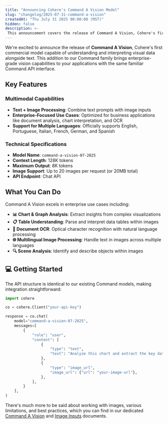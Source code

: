 ```yaml
---
title: "Announcing Cohere's Command A Vision Model"
slug: "changelog/2025-07-31-command-a-vision"
createdAt: "Thu July 31 2025 00:00:00 (MST)"
hidden: false
description: >-
 This announcement covers the release of Command A Vision, Cohere's first model able to understand and interpret image inputs.
---
```


We're excited to announce the release of **Command A Vision**, Cohere's first commercial model capable of understanding and interpreting visual data alongside text. This addition to our Command family brings enterprise-grade vision capabilities to your applications with the same familiar Command API interface.

## Key Features

### Multimodal Capabilities
- **Text + Image Processing**: Combine text prompts with image inputs
- **Enterprise-Focused Use Cases**: Optimized for business applications like document analysis, chart interpretation, and OCR
- **Support for Multiple Languages**: Officially supports English, Portuguese, Italian, French, German, and Spanish

### Technical Specifications
- **Model Name**: `command-a-vision-07-2025`
- **Context Length**: 128K tokens
- **Maximum Output**: 8K tokens
- **Image Support**: Up to 20 images per request (or 20MB total)
- **API Endpoint**: Chat API

## What You Can Do

Command A Vision excels in enterprise use cases including:

- **📊 Chart & Graph Analysis**: Extract insights from complex visualizations
- **📋 Table Understanding**: Parse and interpret data tables within images
- **📄 Document OCR**: Optical character recognition with natural language processing
- **🌐 Multilingual Image Processing**: Handle text in images across multiple languages
- **🔍 Scene Analysis**: Identify and describe objects within images

## 💻 Getting Started

The API structure is identical to our existing Command models, making integration straightforward:

```python
import cohere

co = cohere.Client("your-api-key")

response = co.chat(
    model="command-a-vision-07-2025",
    messages=[
        {
            "role": "user",
            "content": [
                {
                    "type": "text",
                    "text": "Analyze this chart and extract the key data points",
                },
                {
                    "type": "image_url",
                    "image_url": {"url": "your-image-url"},
                },
            ],
        }
    ],
)
```

There's much more to be said about working with images, various limitations, and best practices, which you can find in our dedicated [Command A Vision](https://docs.cohere.com/v2/docs/command-a-vision) and [Image Inputs](https://docs.cohere.com/v2/docs/image-inputs) documents.